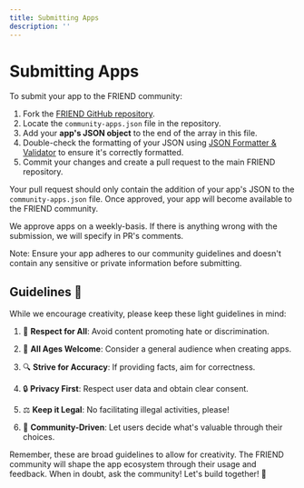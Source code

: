 ```yaml
---
title: Submitting Apps
description: ''
---
```


# Submitting Apps

To submit your app to the FRIEND community:

1. Fork the [FRIEND GitHub repository](https://github.com/BasedHardware/Omi).
2. Locate the `community-apps.json` file in the repository.
3. Add your **app's JSON object** to the end of the array in this file.
4. Double-check the formatting of your JSON
   using [JSON Formatter & Validator](https://jsonformatter.curiousconcept.com/) to ensure it's correctly formatted.
5. Commit your changes and create a pull request to the main FRIEND repository.

Your pull request should only contain the addition of your app's JSON to the `community-apps.json` file. Once
approved, your app will become available to the FRIEND community.

We approve apps on a weekly-basis. If there is anything wrong with the submission, we will specify in PR's comments.

Note: Ensure your app adheres to our community guidelines and doesn't contain any sensitive or private information
before submitting.

## Guidelines 📜

While we encourage creativity, please keep these light guidelines in mind:

1. 🤝 **Respect for All**: Avoid content promoting hate or discrimination.

2. 🍭 **All Ages Welcome**: Consider a general audience when creating apps.

3. 🔍 **Strive for Accuracy**: If providing facts, aim for correctness.

4. 🔒 **Privacy First**: Respect user data and obtain clear consent.

5. ⚖️ **Keep it Legal**: No facilitating illegal activities, please!

6. 🌟 **Community-Driven**: Let users decide what's valuable through their choices.

Remember, these are broad guidelines to allow for creativity. The FRIEND community will shape the app ecosystem
through their usage and feedback. When in doubt, ask the community! Let's build together! 🚀

